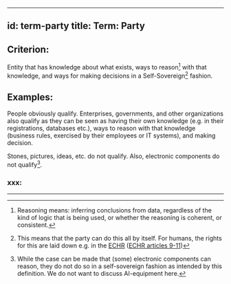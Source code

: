 
---
id: term-party
title: Term: Party
---

## Criterion:
Entity that has knowledge about what exists, ways to reason[^1] with that knowledge, and ways for making decisions in a Self-Sovereign[^2] fashion.

## Examples:
People obviously qualify. Enterprises, governments, and other organizations also qualify as they can be seen as having their own knowledge (e.g. in their registrations, databases etc.), ways to reason with that knowledge (business rules, exercised by their employees or IT systems), and making decision. 

Stones, pictures, ideas, etc. do not qualify. Also, electronic components do not qualify[^3].

### xxx:


---
[^1]: Reasoning means: inferring conclusions from data, regardless of the kind of logic that is being used, or whether the reasoning is coherent, or consistent.

[^2]: This means that the party can do this all by itself. For humans, the rights for this are laid down e.g. in the [ECHR](https://www.echr.coe.int "European Convention of Human Rights") ([ECHR articles 9-11](https://www.echr.coe.int/Documents/Convention_ENG.pdf))

[^3]: While the case can be made that (some) electronic components can reason, they do not do so in a self-sovereign fashion as intended by this definition. We do not want to discuss AI-equipment here.